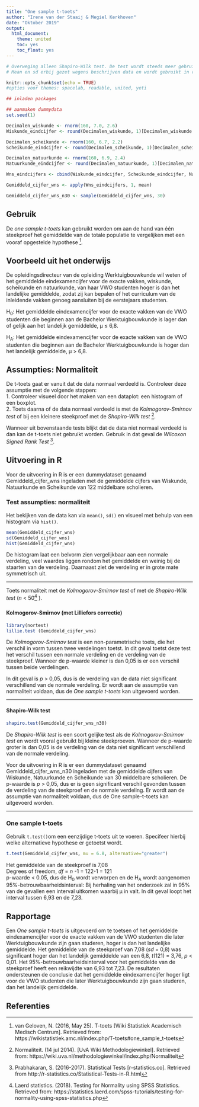 ```yaml
---
title: "One sample t-toets"
author: "Irene van der Staaij & Megiel Kerkhoven"
date: "Oktober 2019"
output:
  html_document:
    theme: united
    toc: yes
    toc_float: yes
---
```


```r
# Overweging alleen Shapiro-Wilk test. De test wordt steeds meer gebruikt wegens de rekenkracht van computers, maar Kolmogorov (met Lillifors) is nog wel bekend en daarom geliefd. Shapiro-Wilk is preciezer, en conservatiever.  
# Mean en sd erbij gezet wegens beschrijven data en wordt gebruikt in rapport

```

```r
knitr::opts_chunk$set(echo = TRUE)
#opties voor themes: spacelab, readable, united, yeti
```

```r
## inladen packages

## aanmaken dummydata
set.seed(1)

Decimalen_wiskunde <- rnorm(160, 7.0, 2.6)
Wiskunde_eindcijfer <- round(Decimalen_wiskunde, 1)[Decimalen_wiskunde <= 10 & Decimalen_wiskunde >= 4.5]

Decimalen_scheikunde <- rnorm(160, 6.7, 2.2)
Scheikunde_eindcijfer <- round(Decimalen_scheikunde, 1)[Decimalen_scheikunde <= 10 & Decimalen_scheikunde >= 4.5]

Decimalen_natuurkunde <- rnorm(160, 6.9, 2.4)
Natuurkunde_eindcijfer <- round(Decimalen_natuurkunde, 1)[Decimalen_natuurkunde <= 10 & Decimalen_natuurkunde >= 4.5]

Wns_eindcijfers <- cbind(Wiskunde_eindcijfer, Scheikunde_eindcijfer, Natuurkunde_eindcijfer)

Gemiddeld_cijfer_wns <- apply(Wns_eindcijfers, 1, mean)

Gemiddeld_cijfer_wns_n30 <- sample(Gemiddeld_cijfer_wns, 30)
```

## Gebruik

De *one sample t-toets* kan gebruikt worden om aan de hand van één steekproef het gemiddelde van de totale populatie te vergelijken met een vooraf opgestelde hypothese [^1]. 

## Voorbeeld uit het onderwijs
De opleidingsdirecteur van de opleiding Werktuigbouwkunde wil weten of het gemiddelde eindexamencijfer voor de exacte vakken, wiskunde, scheikunde en natuurkunde, van haar VWO studenten hoger is dan het landelijke gemiddelde, zodat zij kan bepalen of het curriculum van de inleidende vakken genoeg aansluiten bij de eerstejaars studenten. 

H~0~: Het gemiddelde eindexamencijfer voor de exacte vakken van de VWO studenten die beginnen aan de Bachelor Werktuigbouwkunde is lager dan of gelijk aan het landelijk gemiddelde, µ ≤ 6,8. 

H~A~: Het gemiddelde eindexamencijfer voor de exacte vakken van de VWO studenten die beginnen aan de Bachelor Werktuigbouwkunde is hoger dan het landelijk gemiddelde, µ > 6,8. 



## Assumpties: Normaliteit 
De t-toets gaat er vanuit dat de data normaal verdeeld is. Controleer deze assumptie met de volgende stappen:  
1. Controleer visueel door het maken van een dataplot: een histogram of een boxplot.  
2. Toets daarna of de data normaal verdeeld is met de *Kolmogorov-Smirnov test* of bij een kleinere steekproef met de *Shapiro-Wilk test* [^2]. 

Wanneer uit bovenstaande tests blijkt dat de data niet normaal verdeeld is dan kan de t-toets niet gebruikt worden. Gebruik in dat geval de *Wilcoxon Signed Rank Test* [^3].

## Uitvoering in R
Voor de uitvoering in R is er een dummydataset genaamd Gemiddeld_cijfer_wns ingeladen met de gemiddelde cijfers van Wiskunde, Natuurkunde en Scheikunde van 122 middelbare scholieren.

### Test assumpties: normaliteit
Het bekijken van de data kan via `mean()`, `sd()` en visueel met behulp van een histogram via `hist()`.
```r
mean(Gemiddeld_cijfer_wns)
sd(Gemiddeld_cijfer_wns)
hist(Gemiddeld_cijfer_wns)
```

De histogram laat een belvorm zien vergelijkbaar aan een normale verdeling, veel waardes liggen rondom het gemiddelde en weinig bij de staarten van de verdeling. Daarnaast ziet de verdeling er in grote mate symmetrisch uit.

***


Toets normaliteit met de *Kolmogorov-Smirnov test* of met de *Shapiro-Wilk test* (*n* < 50[^4] ). 

### {.tabset .tabset-fade .tabset.pills}
#### Kolmogorov-Smirnov (met Lilliefors correctie) 

```r
library(nortest)
lillie.test (Gemiddeld_cijfer_wns)
```
De *Kolmogorov-Smirnov test* is een non-parametrische toets, die het verschil in vorm tussen twee verdelingen toetst. In dit geval toetst deze test het verschil tussen een normale verdeling en de verdeling van de steekproef. Wanneer de p-waarde kleiner is dan 0,05 is er een verschil tussen beide verdelingen. 

In dit geval is *p* > 0,05, dus is de verdeling van de data niet significant verschillend van de normale verdeling. Er wordt aan de assumptie van normaliteit voldaan, dus de *One sample t-toets* kan uitgevoerd worden.  

***

#### Shapiro-Wilk test
``` r
shapiro.test(Gemiddeld_cijfer_wns_n30)
```

De *Shapiro-Wilk test* is een soort gelijke test als de *Kolmogorov-Smirnov test* en wordt vooral gebruikt bij kleine steekproeven. Wanneer de p-waarde groter is dan 0,05 is de verdeling van de data niet significant verschillend van de normale verdeling.

Voor de uitvoering in R is er een dummydataset genaamd Gemiddeld_cijfer_wns_n30 ingeladen met de gemiddelde cijfers van Wiskunde, Natuurkunde en Scheikunde van 30 middelbare scholieren. De p-waarde is *p* > 0,05, dus er is geen significant verschil gevonden tussen de verdeling van de steekproef en de normale verdeling. Er wordt aan de assumptie van normaliteit voldaan, dus de One sample-t-toets kan uitgevoerd worden.

***

### One sample t-toets
Gebruik `t.test()`om een eenzijdige t-toets uit te voeren. Specifeer hierbij welke alternatieve hypothese er getoetst wordt. 
```r
t.test(Gemiddeld_cijfer_wns, mu = 6.8, alternative="greater")
```

Het gemiddelde van de steekproef is 7,08  
Degrees of freedom, *df* = *n* -1 = 122-1 = 121  
p-waarde < 0.05, dus de H~0~ wordt verworpen en de H~A~ wordt aangenomen  
95%-betrouwbaarheidsinterval: Bij herhaling van het onderzoek zal in 95% van de gevallen een interval uitkomen waarbij µ in valt. In dit geval loopt het interval tussen 6,93 en de 7,23. 


## Rapportage
Een *One sample t-toets* is uitgevoerd om te toetsen of het gemiddelde eindexamencijfer voor de exacte vakken van de VWO studenten die later Werktuigbouwkunde zijn gaan studeren, hoger is dan het landelijke gemiddelde. Het gemiddelde van de steekproef van 7,08 (*sd* = 0,8) was significant hoger dan het landelijk gemiddelde van een 6,8, *t*(121) = 3,76, *p* < 0,01. Het 95%-betrouwbaarheidsinterval voor het gemiddelde van de steekproef heeft een reikwijdte van 6,93 tot 7,23. De resultaten ondersteunen de conclusie dat het gemiddelde eindexamencijfer hoger ligt voor de VWO studenten die later Werktuigbouwkunde zijn gaan studeren, dan het landelijk gemiddelde. 


## Referenties

[^1]: van Geloven, N. (2016, May 25). T-toets [Wiki Statistiek Academisch Medisch Centrum]. Retrieved from: https://wikistatistiek.amc.nl/index.php/T-toets#one_sample_t-toets  
[^2]: Normaliteit. (14 jul 2014). [UvA Wiki Methodologiewinkel]. Retrieved from: https://wiki.uva.nl/methodologiewinkel/index.php/Normaliteit  
[^3]: Prabhakaran, S. (2016-2017). Statistical Tests [r-statistics.co]. Retrieved from http://r-statistics.co/Statistical-Tests-in-R.html  
[^4]: Laerd statistics. (2018). Testing for Normality using SPSS Statistics. Retrieved from: https://statistics.laerd.com/spss-tutorials/testing-for-normality-using-spss-statistics.php  
